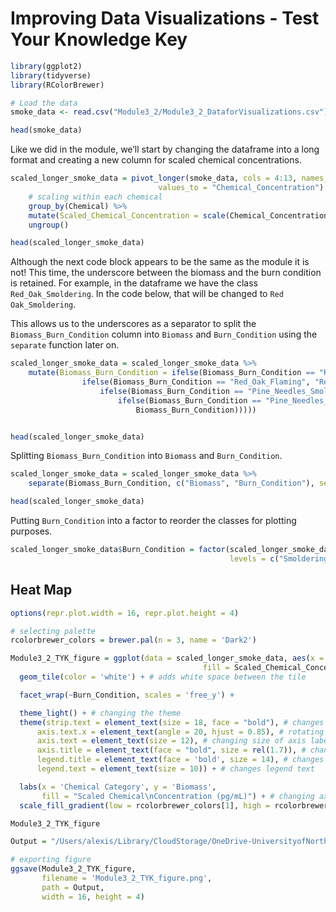 # Improving Data Visualizations - Test Your Knowledge Key


```r
library(ggplot2)
library(tidyverse)
library(RColorBrewer)
```

```r
# Load the data
smoke_data <- read.csv("Module3_2/Module3_2_DataforVisualizations.csv")

head(smoke_data)
```

Like we did in the module, we'll start by changing the dataframe into a long format and creating a new column for scaled chemical concentrations.

```r
scaled_longer_smoke_data = pivot_longer(smoke_data, cols = 4:13, names_to = "Biomass_Burn_Condition", 
                                 values_to = "Chemical_Concentration") %>%
    # scaling within each chemical
    group_by(Chemical) %>%
    mutate(Scaled_Chemical_Concentration = scale(Chemical_Concentration)) %>%
    ungroup()

head(scaled_longer_smoke_data)
```

Although the next code block appears to be the same as the module it is not! This time, the underscore between the biomass and the burn condition is retained. For example, in the dataframe we have the class `Red_Oak_Smoldering`. In the code below, that will be changed to `Red Oak_Smoldering`. 

This allows us to the underscores as a separator to split the `Biomass_Burn_Condition` column into `Biomass` and `Burn_Condition` using the `separate` function later on.

```r
scaled_longer_smoke_data = scaled_longer_smoke_data %>%
    mutate(Biomass_Burn_Condition = ifelse(Biomass_Burn_Condition == "Red_Oak_Smoldering", "Red Oak_Smoldering",
                ifelse(Biomass_Burn_Condition == "Red_Oak_Flaming", "Red Oak_Flaming",
                    ifelse(Biomass_Burn_Condition == "Pine_Needles_Smoldering", "Pine Needles_Smoldering",
                        ifelse(Biomass_Burn_Condition == "Pine_Needles_Flaming", "Pine Needles_Flaming",
                            Biomass_Burn_Condition)))))


head(scaled_longer_smoke_data)
```

Splitting `Biomass_Burn_Condition` into `Biomass` and `Burn_Condition`.

```r
scaled_longer_smoke_data = scaled_longer_smoke_data %>%
    separate(Biomass_Burn_Condition, c("Biomass", "Burn_Condition"), sep = "_")

head(scaled_longer_smoke_data)
```

Putting `Burn_Condition` into a factor to reorder the classes for plotting purposes.

```r
scaled_longer_smoke_data$Burn_Condition = factor(scaled_longer_smoke_data$Burn_Condition, 
                                                 levels = c("Smoldering", "Flaming"))
```

## Heat Map

```r
options(repr.plot.width = 16, repr.plot.height = 4)

# selecting palette
rcolorbrewer_colors = brewer.pal(n = 3, name = 'Dark2')

Module3_2_TYK_figure = ggplot(data = scaled_longer_smoke_data, aes(x = Chemical.Category, y = Biomass,
                                           fill = Scaled_Chemical_Concentration)) + 
  geom_tile(color = 'white') + # adds white space between the tile

  facet_wrap(~Burn_Condition, scales = 'free_y') + 

  theme_light() + # changing the theme
  theme(strip.text = element_text(size = 18, face = "bold"), # changes size of facet axes 
      axis.text.x = element_text(angle = 20, hjust = 0.85), # rotating x labels/ moving slightly to the left
      axis.text = element_text(size = 12), # changing size of axis labels
      axis.title = element_text(face = "bold", size = rel(1.7)), # changes axis titles
      legend.title = element_text(face = 'bold', size = 14), # changes legend title
      legend.text = element_text(size = 10)) + # changes legend text

  labs(x = 'Chemical Category', y = 'Biomass', 
       fill = "Scaled Chemical\nConcentration (pg/mL)") + # changing axis labels 
  scale_fill_gradient(low = rcolorbrewer_colors[1], high = rcolorbrewer_colors[2]) # changing the colors

Module3_2_TYK_figure
```

```r
Output = "/Users/alexis/Library/CloudStorage/OneDrive-UniversityofNorthCarolinaatChapelHill/CEMALB_DataAnalysisPM/Projects/P1006. Data Organization & File Management/P1006.2. Modules/P1006.2.4. Improving Data Visualizations/Module3_2"

# exporting figure
ggsave(Module3_2_TYK_figure, 
       filename = 'Module3_2_TYK_figure.png',
       path = Output,
       width = 16, height = 4)
```